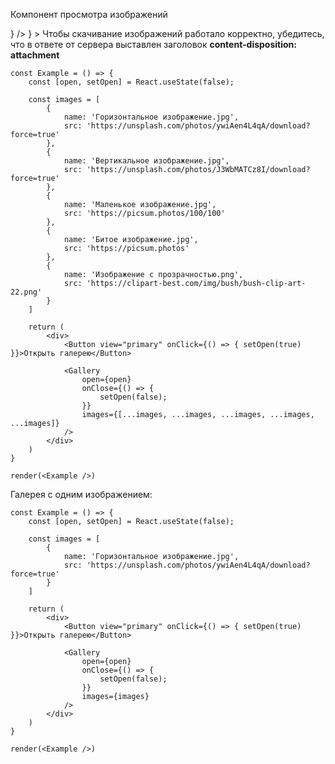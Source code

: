 
Компонент просмотра изображений

<div style={{ marginBottom: '16px' }}>
    <Plate
        view='common'
        leftAddons={
            <Badge view='icon' iconColor='secondary' content={<InformationCircleMIcon />} />
        }
    >
        <span>
            Чтобы скачивание изображений работало корректно, убедитесь, что в ответе от сервера
            выставлен заголовок <b>content-disposition: attachment</b>
        </span>
    </Plate>
</div>

```tsx live
const Example = () => {
    const [open, setOpen] = React.useState(false);

    const images = [
        {
            name: 'Горизонтальное изображение.jpg',
            src: 'https://unsplash.com/photos/ywiAen4L4qA/download?force=true'
        },
        {
            name: 'Вертикальное изображение.jpg',
            src: 'https://unsplash.com/photos/J3WbMATCz8I/download?force=true'
        },
        {
            name: 'Маленькое изображение.jpg',
            src: 'https://picsum.photos/100/100'
        },
        {
            name: 'Битое изображение.jpg',
            src: 'https://picsum.photos'
        },
        {
            name: 'Изображение с прозрачностью.png',
            src: 'https://clipart-best.com/img/bush/bush-clip-art-22.png'
        }
    ]
    
    return (
        <div>
            <Button view="primary" onClick={() => { setOpen(true) }}>Открыть галерею</Button>

            <Gallery
                open={open}
                onClose={() => {
                    setOpen(false);
                }}
                images={[...images, ...images, ...images, ...images, ...images]}
            />
        </div>
    )
}

render(<Example />)
```

Галерея с одним изображением:

```tsx live
const Example = () => {
    const [open, setOpen] = React.useState(false);

    const images = [
        {
            name: 'Горизонтальное изображение.jpg',
            src: 'https://unsplash.com/photos/ywiAen4L4qA/download?force=true'
        }
    ]
    
    return (
        <div>
            <Button view="primary" onClick={() => { setOpen(true) }}>Открыть галерею</Button>

            <Gallery
                open={open}
                onClose={() => {
                    setOpen(false);
                }}
                images={images}
            />
        </div>
    )
}

render(<Example />)
```
